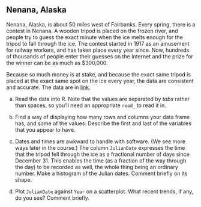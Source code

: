 ##  Nenana, Alaska


 Nenana, Alaska, is about 50 miles west of Fairbanks.
Every spring, there is a contest in Nenana. A wooden tripod is
placed on the frozen river, and people try to guess the exact minute
when the ice melts enough for the tripod to fall through the ice. The
contest started in 1917 as an amusement for railway workers, and has
taken place every year since. Now, hundreds of thousands of people
enter their guesses on the Internet and the prize for the winner can
be as much as \$300,000.

Because so much money is at stake, and because the exact same tripod
is placed at the exact same spot on the ice every year, the data are
consistent and accurate. The data are in
[link](http://ritsokiguess.site/datafiles/nenana.txt). 



(a) Read the data into R.  Note that the values are
separated by *tabs* rather than spaces, so you'll need an
appropriate `read_` to read it in.



(b) Find a way of displaying how many rows and columns your
data frame has, and some of the values. Describe the first and last
of the variables that
you appear to have.



(c) Dates and times are awkward to handle with software. (We
see more ways later in the course.)  The column `JulianDate`
expresses the time that the tripod fell through the ice as a
fractional number of days since December 31. This enables the time
(as a fraction of the way through the day) to be recorded as well,
the whole thing being an ordinary number.
Make a histogram of the Julian dates. Comment briefly on its shape.



(d) Plot `JulianDate` against `Year` on a
scatterplot. What recent trends, if any, do you see? Comment briefly.







